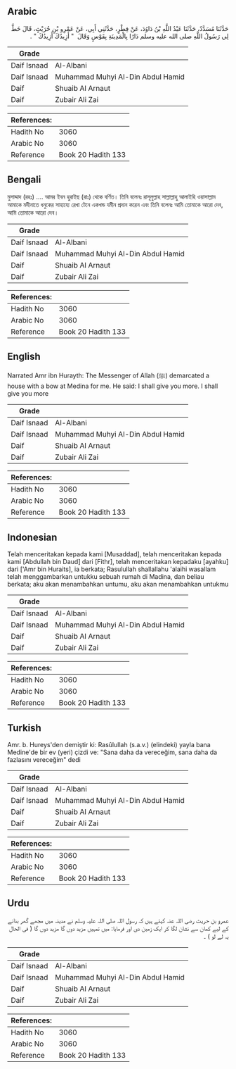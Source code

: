 ## Arabic


<div dir="rtl" lang="ar" style={{fontSize:'larger',backgroundColor:'#f8f9fa',padding:20}}>
حَدَّثَنَا مُسَدَّدٌ، حَدَّثَنَا عَبْدُ اللَّهِ بْنُ دَاوُدَ، عَنْ فِطْرٍ، حَدَّثَنِي أَبِي، عَنْ عَمْرِو بْنِ حُرَيْثٍ، قَالَ خَطَّ لِي رَسُولُ اللَّهِ صلى الله عليه وسلم دَارًا بِالْمَدِينَةِ بِقَوْسٍ وَقَالَ ‏ "‏ أَزِيدُكَ أَزِيدُكَ ‏"‏ ‏.‏
</div>
<div style={{backgroundColor:'#f8f9fa',padding:20, marginBottom: 10}}><table> <thead> <tr> <th>Grade</th> <th></th> </tr> </thead> <tbody> <tr><td>Daif Isnaad</td><td>Al-Albani</td></tr><tr><td>Daif Isnaad</td><td>Muhammad Muhyi Al-Din Abdul Hamid</td></tr><tr><td>Daif</td><td>Shuaib Al Arnaut</td></tr><tr><td>Daif</td><td>Zubair Ali Zai</td></tr></tbody></table><table> <thead> <tr> <th>References:</th> <th></th> </tr> </thead> <tbody><tr><td>Hadith No</td><td>3060</td></tr><tr><td>Arabic No</td><td>3060</td></tr><tr><td>Reference</td><td>Book 20 Hadith 133</td></tr></tbody></table></div>

## Bengali


<div dir="ltr" lang="bn" style={{fontSize:'larger',backgroundColor:'#f8f9fa',padding:20}}>
মুসাদ্দাদ (রহঃ) .... আমর ইবন হুরাইছ (রাঃ) থেকে বর্ণিত। তিনি বলেনঃ রাসূলুল্লাহ সাল্লাল্লাহু আলাইহি ওয়াসাল্লাম আমাকে মদীনাতে ধনুকের সাহায্যে রেখা টেনে একখন্ড যমীন প্রদান করেন এবং তিনি বলেনঃ আমি তোমাকে আরো দেব, আমি তোমাকে আরো দেব।
</div>
<div style={{backgroundColor:'#f8f9fa',padding:20, marginBottom: 10}}><table> <thead> <tr> <th>Grade</th> <th></th> </tr> </thead> <tbody> <tr><td>Daif Isnaad</td><td>Al-Albani</td></tr><tr><td>Daif Isnaad</td><td>Muhammad Muhyi Al-Din Abdul Hamid</td></tr><tr><td>Daif</td><td>Shuaib Al Arnaut</td></tr><tr><td>Daif</td><td>Zubair Ali Zai</td></tr></tbody></table><table> <thead> <tr> <th>References:</th> <th></th> </tr> </thead> <tbody><tr><td>Hadith No</td><td>3060</td></tr><tr><td>Arabic No</td><td>3060</td></tr><tr><td>Reference</td><td>Book 20 Hadith 133</td></tr></tbody></table></div>

## English


<div dir="ltr" lang="en" style={{fontSize:'larger',backgroundColor:'#f8f9fa',padding:20}}>
Narrated Amr ibn Hurayth: The Messenger of Allah (ﷺ) demarcated a house with a bow at Medina for me. He said: I shall give you more. I shall give you more
</div>
<div style={{backgroundColor:'#f8f9fa',padding:20, marginBottom: 10}}><table> <thead> <tr> <th>Grade</th> <th></th> </tr> </thead> <tbody> <tr><td>Daif Isnaad</td><td>Al-Albani</td></tr><tr><td>Daif Isnaad</td><td>Muhammad Muhyi Al-Din Abdul Hamid</td></tr><tr><td>Daif</td><td>Shuaib Al Arnaut</td></tr><tr><td>Daif</td><td>Zubair Ali Zai</td></tr></tbody></table><table> <thead> <tr> <th>References:</th> <th></th> </tr> </thead> <tbody><tr><td>Hadith No</td><td>3060</td></tr><tr><td>Arabic No</td><td>3060</td></tr><tr><td>Reference</td><td>Book 20 Hadith 133</td></tr></tbody></table></div>

## Indonesian


<div dir="ltr" lang="id" style={{fontSize:'larger',backgroundColor:'#f8f9fa',padding:20}}>
Telah menceritakan kepada kami [Musaddad], telah menceritakan kepada kami [Abdullah bin Daud] dari [Fithr], telah menceritakan kepadaku [ayahku] dari ['Amr bin Huraits], ia berkata; Rasulullah shallallahu 'alaihi wasallam telah menggambarkan untukku sebuah rumah di Madina, dan beliau berkata; aku akan menambahkan untumu, aku akan menambahkan untukmu
</div>
<div style={{backgroundColor:'#f8f9fa',padding:20, marginBottom: 10}}><table> <thead> <tr> <th>Grade</th> <th></th> </tr> </thead> <tbody> <tr><td>Daif Isnaad</td><td>Al-Albani</td></tr><tr><td>Daif Isnaad</td><td>Muhammad Muhyi Al-Din Abdul Hamid</td></tr><tr><td>Daif</td><td>Shuaib Al Arnaut</td></tr><tr><td>Daif</td><td>Zubair Ali Zai</td></tr></tbody></table><table> <thead> <tr> <th>References:</th> <th></th> </tr> </thead> <tbody><tr><td>Hadith No</td><td>3060</td></tr><tr><td>Arabic No</td><td>3060</td></tr><tr><td>Reference</td><td>Book 20 Hadith 133</td></tr></tbody></table></div>

## Turkish


<div dir="ltr" lang="tr" style={{fontSize:'larger',backgroundColor:'#f8f9fa',padding:20}}>
Amr. b. Hureys'den demiştir ki: Rasûlullah (s.a.v.) (elindeki) yayla bana Medine'de bir ev (yeri) çizdi ve: "Sana daha da vereceğim, sana daha da fazlasını vereceğim" dedi
</div>
<div style={{backgroundColor:'#f8f9fa',padding:20, marginBottom: 10}}><table> <thead> <tr> <th>Grade</th> <th></th> </tr> </thead> <tbody> <tr><td>Daif Isnaad</td><td>Al-Albani</td></tr><tr><td>Daif Isnaad</td><td>Muhammad Muhyi Al-Din Abdul Hamid</td></tr><tr><td>Daif</td><td>Shuaib Al Arnaut</td></tr><tr><td>Daif</td><td>Zubair Ali Zai</td></tr></tbody></table><table> <thead> <tr> <th>References:</th> <th></th> </tr> </thead> <tbody><tr><td>Hadith No</td><td>3060</td></tr><tr><td>Arabic No</td><td>3060</td></tr><tr><td>Reference</td><td>Book 20 Hadith 133</td></tr></tbody></table></div>

## Urdu


<div dir="rtl" lang="ur" style={{fontSize:'larger',backgroundColor:'#f8f9fa',padding:20}}>
عمرو بن حریث رضی اللہ عنہ کہتے ہیں کہ رسول اللہ صلی اللہ علیہ وسلم نے مدینہ میں مجھے گھر بنانے کے لیے کمان سے نشان لگا کر ایک زمین دی اور فرمایا: میں تمہیں مزید دوں گا مزید دوں گا ( فی الحال یہ لے لو ) ۔
</div>
<div style={{backgroundColor:'#f8f9fa',padding:20, marginBottom: 10}}><table> <thead> <tr> <th>Grade</th> <th></th> </tr> </thead> <tbody> <tr><td>Daif Isnaad</td><td>Al-Albani</td></tr><tr><td>Daif Isnaad</td><td>Muhammad Muhyi Al-Din Abdul Hamid</td></tr><tr><td>Daif</td><td>Shuaib Al Arnaut</td></tr><tr><td>Daif</td><td>Zubair Ali Zai</td></tr></tbody></table><table> <thead> <tr> <th>References:</th> <th></th> </tr> </thead> <tbody><tr><td>Hadith No</td><td>3060</td></tr><tr><td>Arabic No</td><td>3060</td></tr><tr><td>Reference</td><td>Book 20 Hadith 133</td></tr></tbody></table></div>